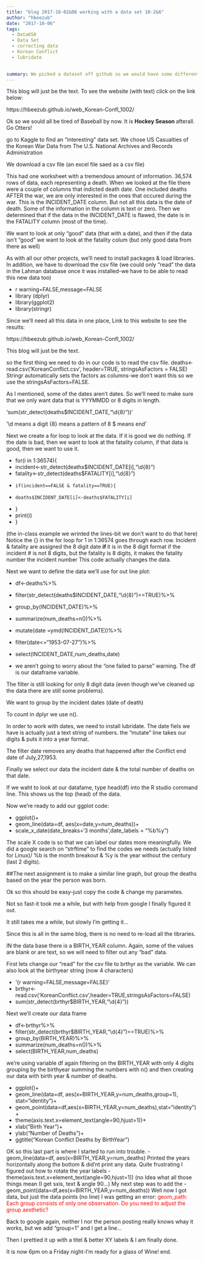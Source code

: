 ```yaml
---
title: "blog 2017-10-02&06 working with a data set 10-2&6"
author: "hbeezub"
date: "2017-10-06"
tags:
  - Data650
  - Data Set
  - correcting data
  - Korean Conflict
  - lubridate

  
summary: We picked a dataset off github so we would have some different stastistics.  We learned to look for data in a specific format.
---
```


This blog will just be the text.
To see the website (with text) click on the link below:

https://hbeezub.github.io/web_Korean-Confl_1002/

Ok so we sould all be tired of Baseball by now.  It is <strong>Hockey Season </strong> afterall.  Go Otters!

go to Kaggle to find an "interesting" data set.  We chose US Casualties of the Korean War Data from The U.S. National Archives and Records Administration

We download a csv file (an excel file saed as a csv file)

This had one worksheet with a tremendous amount of information.
36,574 rows of data, each representing a death.  When we looked at the file there were a couple of columns that indicted death date.  One included deaths AFTER the war, we are only interested in the ones that occured during the war.  This is the INCIDENT_DATE column.  But not all this data is the date of death.  Some of the information in the column is text or zero.  Then we determined that if the data in the INCIDENT_DATE is flawed, the date is in the FATALITY column (most of the time).

We want to look at only "good" data (that with a date), and then if the data isn't "good" we want to look at the fatality colum (but only good data from there as well)

As with all our other projects, we'll need to install packages & load libraries.  In addition, we have to download the csv file (we could only "read" the data in the Lahman database once it was installed-we have to be able to read this new data too)

- r warning=FALSE,message=FALSE
- library (dplyr)
- library(ggplot2)
- library(stringr)

Since we'll need all this data in one place, Link to this website to see the results:

https://hbeezub.github.io/web_Korean-Confl_1002/

This blog will just be the text.

so the first thing we need to do in our code is to read the csv file.
deaths<-read.csv('KoreanConflict.csv', header=TRUE, stringsAsFactors = FALSE)
Stringr automatically sets the factors as columns-we don't want this so we use the stringsAsFactors=FALSE.

As I mentioned, some of the dates aren't dates.  So we'll need to make sure that we only want data that is YYYMMDD or 8 digits in length.

'sum(str_detect(deaths$INCIDENT_DATE,"\\d{8}"))'

'\\d means a digit   {8} means a pattern of 8   $ means end'

Next we create a for loop to look at the data. If it is good we do nothing. If the date is bad, then we want to look at the fatality column, if that data is good, then we want to use it.

- for(i in 1:36574){
-   incident<-str_detect(deaths$INCIDENT_DATE[i],"\\d{8}")
-   fatality<-str_detect(deaths$FATALITY[i],"\\d{8}")
-     if(incident==FALSE & fatality==TRUE){
-     deaths$INCIDENT_DATE[i]<-deaths$FATALITY[i]
-   }
-   print(i)
- }

(the in-class example we wrinted the lines-bit we don't want to do that here)
Notice the {} in the for loop
for 1 in 1:36574 goes through each row.
Incident & fatality are assigned the 8 digit date <strong> if </strong> it is in the 8 digit format
if the incident # is not 8 digits, but the fatality is 8 digits, 
it makes the fatality number the incident number
This code actually changes the data.


Next we want to define the data we'll use for out line plot:

- df<-deaths%>%
-   filter(str_detect(deaths$INCIDENT_DATE,"\\d{8}")==TRUE)%>%
-   group_by(INCIDENT_DATE)%>%
-   summarize(num_deaths=n())%>%
-   mutate(date =ymd(INCIDENT_DATE))%>%
-   filter(date<="1953-07-27")%>%
-   select(INCIDENT_DATE,num_deaths,date)
  

- we aren't going to worry about the "one failed to parse" warning.
The df is our dataframe variable.

The filter is still looking for only 8 digit data (even though we've cleaned up the data there are still some problems).

We want to group by the incident dates (date of death)

To count in dplyr we use n().

In order to work with dates, we need to install lubridate.  The date fiels we have is actually just a text string of numbers.
the "mutate" line takes our digits & puts it into a year format.

The filter date removes any deaths that happened after the Conflict end date of July,27,1953.

Finally we select our data the incident date & the total number of deaths on that date.

If we waht to look at our datafame, type head(df) into the R studio command line.  This shows us the top (head) of the data.

Now we're ready to add our ggplot code:

- ggplot()+
-   geom_line(data=df, aes(x=date,y=num_deaths))+
-   scale_x_date(date_breaks='3 months',date_labels = "%b%y")

The scale X code is so that we can label our dates more meaningfully.  We did a google search on "strftime" to find the codes we needs (actually listed for Linux)/  %b is the month breakout & %y is the year without the century (last 2 digits).

##The next assignment is to make a similar line graph, but group the deaths based on the year the person was born.

Ok so this should be easy-just copy the code & change my parametes.

Not so fast-it took me a while, but with help from google I finally figured it out.

It still takes me a while, but slowly I'm getting it...

Since this is all in the same blog, there is no need to re-load all the libraries.

IN the data base there is a BIRTH_YEAR column.  Again, some of the values are blank or are text, so we will need to filter out any "bad" data.

First lets change our "read" for the csv file to brthyr as the variable. We can also look at the birthyear string (now 4 characters)

- '{r warning=FALSE,message=FALSE}'
- brthyr<-read.csv('KoreanConflict.csv',header=TRUE,stringsAsFactors=FALSE)
- sum(str_detect(brthyr$BIRTH_YEAR,"\\d{4}"))

Next we'll create our data frame

- df<-brthyr%>%
-   filter(str_detect(brthyr$BIRTH_YEAR,"\\d{4}")==TRUE)%>%
-   group_by(BIRTH_YEAR)%>%
-   summarize(num_deaths=n())%>%
-   select(BIRTH_YEAR,num_deaths)

we're using variable df again
filtering on the BIRTH_YEAR with only 4 digits
grouping by the birthyear
summing the numbers with n()
and then creating our data with birth year & number of deaths.


- ggplot()+
-   geom_line(data=df, aes(x=BIRTH_YEAR,y=num_deaths,group=1), stat="identity")+
-   geom_point(data=df,aes(x=BIRTH_YEAR,y=num_deaths),stat="identity")+
-   theme(axis.text.x=element_text(angle=90,hjust=1))+
-   xlab("Birth Year")+
-   ylab("Number of Deaths")+
 -  ggtitle("Korean Conflict Deaths by BirthYear")


OK so this last part is where I started to run into trouble.
- geom_line(data=df, aes(x=BIRTH_YEAR,y=num_deaths)
Printed the years horizontally along the bottom & did'nt print any data.  Quite frustrating
I figured out how to rotate the year labels
- theme(axis.text.x=element_text(angle=90,hjust=1))
(no Idea what all those things mean (I get sxis, text & angle 90...)
My next step was to add the 
- geom_point(data=df,aes(x=BIRTH_YEAR,y=num_deaths))
Well now I got data, but just the data points (no line)
I was getting an error:
<font color=red> geom_path: Each group consists of only one observation. Do you need to adjust the group aesthetic?</font>

Back to google again, neither I nor the person posting really knows whay it works, but we add "group=1" and I get a line...

Then I prettied it up with a titel & better XY labels & I am finally done.

It is now 6pm on a Friday night-I'm ready for a glass of Wine!
end.